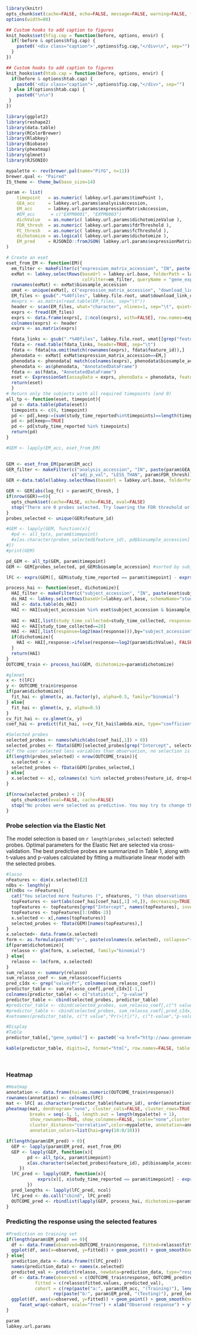 
```r
library(knitr)
opts_chunk$set(cache=FALSE, echo=FALSE, message=FALSE, warning=FALSE, fig.width=8, fig.height=4, dpi=100, fig.align="center")
options(width=80)

## Custom hooks to add caption to figures
knit_hooks$set(hfig.cap = function(before, options, envir) {
  if(!before & options$hfig.cap) {
    paste0('<div class="caption">',options$fig.cap,"</div>\n", sep="")
  }
})

## Custom hooks to add caption to figures
knit_hooks$set(htab.cap = function(before, options, envir) {
  if(before & options$htab.cap) {
    paste0('<div class="caption">',options$fig.cap,"</div>", sep="")
 } else if(options$htab.cap) {
    paste0("\n\n")
 }
})
```

```r
library(ggplot2)
library(reshape2)
library(data.table)
library(RColorBrewer)
library(Rlabkey)
library(Biobase)
library(pheatmap)
library(glmnet)
library(RJSONIO)
```
```r
mypalette <- rev(brewer.pal(name="PiYG", n=11))
brewer.qual <- "Paired"
IS_theme <- theme_bw(base_size=14)
```


```r
param <- list(
    timepoint   = as.numeric( labkey.url.params$timePoint ),
    GEA_acc     = labkey.url.params$analysisAccession,
    EM_acc      = labkey.url.params$expressionMatrixAccession,
    #EM_acc      = c("EXPM0001", "EXPM0003")
    dichValue   = as.numeric( labkey.url.params$dichotomizeValue ),
    FDR_thresh  = as.numeric( labkey.url.params$fdrThreshold ),
    FC_thresh   = as.numeric( labkey.url.params$fcThreshold ),
    dichotomize = as.logical( labkey.url.params$dichotomize ),
    EM_pred     = RJSONIO::fromJSON( labkey.url.params$expressionMatrixPredict )
)
```

```r
# Create an eset
eset_from_EM <- function(EM){
  em_filter <- makeFilter(c("expression_matrix_accession", "IN", paste(EM, collapse=";")))
  exMat <- labkey.selectRows(baseUrl = labkey.url.base, folderPath = labkey.url.path, schemaName = "study",
                             colFilter=em_filter, queryName = "gene_expression_matrices", colNameOpt = "rname")
  rownames(exMat) <- exMat$biosample_accession
  umat <- unique(exMat[, c("expression_matrix_accession", "download_link_download_link", "feature_mapping_file", "feature_mapping_file_link_download_link", "matrix_description_description")])
  EM_files <- gsub(".*%40files", labkey.file.root, umat$download_link_download_link)
  #exprs <- as.matrix(read.table(EM_files, sep="\t"))
  header <- scan(EM_files, what="character", nlines=1, sep="\t", quiet=TRUE)
  exprs <- fread(EM_files)
  exprs <- data.frame(exprs[, 2:ncol(exprs), with=FALSE], row.names=exprs[, 1, with=FALSE][[1]])
  colnames(exprs) <- header
  exprs <- as.matrix(exprs)

  fdata_links <- gsub(".*%40files", labkey.file.root, umat[[grep("feature.*download", colnames(umat))]])
  fdata <- read.table(fdata_links, header=TRUE, sep="\t")
  fdata <- fdata[na.omit(match(rownames(exprs), fdata$feature_id)),]
  phenodata <- exMat[ exMat$expression_matrix_accession==EM,]
  phenodata <- phenodata[ match(colnames(exprs), phenodata$biosample_accession),]
  phenodata <- as(phenodata, "AnnotatedDataFrame")
  fdata <- as(fdata, "AnnotatedDataFrame")
  eset <- ExpressionSet(assayData = exprs, phenoData = phenodata, featureData = fdata)
  return(eset)
  }
# Return only the subjects with all required timepoints (and 0)
all_tp <- function(eset, timepoint){
  pd <- data.table(pData(eset))
  timepoints <- c(0, timepoint)
  pd <- pd[,keep:=(sum(study_time_reported%in%timepoints)==length(timepoints)), by="biosample_accession_name,subject_accession"]
  pd <- pd[keep==TRUE]
  pd <- pd[study_time_reported %in% timepoints]
  return(pd)
}
```



```r
#GEM <- lapply(EM_acc, eset_from_EM)

 
GEM <- eset_from_EM(param$EM_acc)
GER_filter <- makeFilter(c("analysis_accession", "IN", paste(param$GEA_acc, collapse=";")),
                         c("adj_p_val", "LESS_THAN", param$FDR_thresh))
GER <-data.table(labkey.selectRows(baseUrl = labkey.url.base, folderPath = labkey.url.path, schemaName = "lists", queryName = "gene_expression_analysis_result_wide", colNameOpt="rname", colFilter=GER_filter))
```

```r
GER <- GER[abs(log_fc) > param$FC_thresh, ]
if(nrow(GER)==0){
  opts_chunk$set(cache=FALSE, echo=FALSE, eval=FALSE)
  stop("There are 0 probes selected. Try lowering the FDR threshold or increasing the absolute log-FoldChange threshold.")
}
probes_selected <- unique(GER$feature_id)

#GEM <- lapply(GEM, function(x){
  #pd <- all_tp(x, param$timepoint)
  #x[as.character(probes_selected$feature_id), pd$biosample_accession]
#})
#print(GEM)

pd_GEM <- all_tp(GEM, param$timepoint)
GEM <- GEM[probes_selected, pd_GEM$biosample_accession] #sorted by subject, time
```

```r
lFC <- exprs(GEM)[, GEM$study_time_reported == param$timepoint] - exprs(GEM)[, GEM$study_time_reported == 0]
```

```r
process_hai <- function(eset, dichotomize){ 
  HAI_filter <- makeFilter(c("subject_accession", "IN", paste(eset$subject_accession, collapse=";")))
  ds_HAI <- labkey.selectRows(baseUrl=labkey.url.base, schemaName="study", folderPath=labkey.url.path, queryName ="hai", colNameOpt="rname", colFilter=HAI_filter)
  HAI <- data.table(ds_HAI)
  HAI <- HAI[subject_accession %in% eset$subject_accession & biosample_accession_name %in% eset$biosample_accession_name]
  
  HAI <- HAI[,list(study_time_collected=study_time_collected, response=value_reported/value_reported[study_time_collected==0]),by="virus_strain,biosample_accession_name,subject_accession"]
  HAI <- HAI[study_time_collected==28]
  HAI <- HAI[,list(response=log2(max(response))),by="subject_accession"]
  if(dichotomize){
    HAI <- HAI[,response:=ifelse(response>=log2(param$dichValue), FALSE,  TRUE)]
  }
  return(HAI)
}
OUTCOME_train <- process_hai(GEM, dichotomize=param$dichotomize)
```

```r
#glmnet
x <- t(lFC)
y <- OUTCOME_train$response
if(param$dichotomize){
  fit_hai <- glmnet(x, as.factor(y), alpha=0.5, family="binomial")
} else{
  fit_hai <- glmnet(x, y, alpha=0.5)
}
cv_fit_hai <- cv.glmnet(x, y)
coef_hai <- predict(fit_hai, s=cv_fit_hai$lambda.min, type="coefficients")
```

```r
#Selected probes
selected_probes <- names(which(abs(coef_hai[,1]) > 0))
selected_probes <- fData(GEM)[selected_probes[grep("Intercept", selected_probes, invert=TRUE)],]
#If the user selected less variables than observation, no selection is done
if(length(probes_selected) < nrow(OUTCOME_train)){
  x.selected <- x
  selected_probes <- fData(GEM)[probes_selected,]
} else{
  x.selected <- x[, colnames(x) %in% selected_probes$feature_id, drop=FALSE]
}

if(nrow(selected_probes) < 2){
  opts_chunk$set(eval=FALSE, cache=FALSE)
  stop("No probes were selected as predictive. You may try to change the filtering criteria.")
}
```

### Probe selection via the Elastic Net
The model selection is based on `r length(probes_selected)` selected probes. Optimal parameters for the Elastic Net are selected via cross-validation.
The best predictive probes are summarized in Table 1, along with t-values and p-values calculated by fitting a multivariate linear model with the selected probes.
```r
#lasso
nFeatures <- dim(x.selected)[2]
nObs <- length(y)
if(nObs <= nFeatures){
  cat("You selected more features (", nFeatures, ") than observations (", nObs, ").\nThe ", nObs-2, "most significant features will be kept.\n")
  topFeatures <- sort(abs(coef_hai[coef_hai[,1] >0,]), decreasing=TRUE)
  topFeatures <- topFeatures[grep("Intercept", names(topFeatures), invert=TRUE)]
  topFeatures <- topFeatures[1:(nObs-2)]
  x.selected <- x[,names(topFeatures)]
  selected_probes <- fData(GEM)[names(topFeatures),]
}
x.selected<- data.frame(x.selected)
form <- as.formula(paste0("y~", paste(colnames(x.selected), collapse="+")))
if(param$dichotomize){
  relasso <- glm(form, x.selected, family="binomial")
} else{
  relasso <- lm(form, x.selected)
}
sum_relasso <- summary(relasso)
sum_relasso_coef <- sum_relasso$coefficients
pred_cIdx <- grep("value|Pr", colnames(sum_relasso_coef))
predictor_table <- sum_relasso_coef[,pred_cIdx][-1,]
colnames(predictor_table) <- c("statistic", "p-value")
predictor_table <- cbind(selected_probes, predictor_table)
#predictor_table <- cbind(selected_probes, sum_relasso_coef[,c("t value","Pr(>|t|)")][-1,])
#predictor_table <- cbind(selected_probes, sum_relasso_coef[,pred_cIdx])
#setnames(predictor_table, c("t value","Pr(>|t|)"), c("t-value","p-value"))
```

```r
#Display
#Table
predictor_table[,"gene_symbol"] <- paste0('<a href="http://www.genenames.org/cgi-bin/quick_search.pl?.cgifields=type&type=equal&num=50&search=', gsub(";","+",predictor_table[,"gene_symbol"]),'&submit=Submit" target="_blank">', predictor_table[,"gene_symbol"], '</a>')
```

```r
kable(predictor_table, digits=2, format="html", row.names=FALSE, table.attr="id=\"res_table\"")
```

<br>
<h3> Heatmap </h3>
```r
#Heatmap
annotation <- data.frame(hai=as.numeric(OUTCOME_train$response))
rownames(annotation) <- colnames(lFC)
mat <- lFC[ as.character(predictor_table$feature_id), order(annotation$hai)]
pheatmap(mat, dendrogram="none", cluster_cols=FALSE, cluster_rows=TRUE,
         breaks = seq(-1, 1, length.out = length(mypalette) + 1),
         show_rownames=TRUE, show_colnames=FALSE, scale="none",cluster_method="ward",
         cluster_distance="correlation",color=mypalette, annotation=annotation,
         annotation_colors=list(hai=grey(10:0/10)))
```

```r
if(length(param$EM_pred) > 0){
  GEP <- lapply(param$EM_pred, eset_from_EM)
  GEP <- lapply(GEP, function(x){
		pd <- all_tp(x, param$timepoint)
		x[as.character(selected_probes$feature_id), pd$biosample_accession]
	 })
  lFC_pred <- lapply(GEP, function(x){
			exprs(x)[, x$study_time_reported == param$timepoint] - exprs(x)[, x$study_time_reported == 0]
		})
  pred_lengths <- lapply(lFC_pred, ncol)
  lFC_pred <- do.call("cbind", lFC_pred)
  OUTCOME_pred <- rbindlist(lapply(GEP, process_hai, dichotomize=param$dichotomize))
}
```


### Predicting the response using the selected features
```r
#Prediction on training set
if(length(param$EM_pred) == 0){
  df <- data.frame(observed=OUTCOME_train$response, fitted=relasso$fitted.values)
  ggplot(df, aes(x=observed, y=fitted)) + geom_point() + geom_smooth(method="lm") +IS_theme
} else{
  prediction_data <- data.frame(t(lFC_pred))
  names(prediction_data) <- names(x.selected)
  predicted_val <- predict(relasso, newdata=prediction_data, type="response")
  df <- data.frame(observed = c(OUTCOME_train$response, OUTCOME_pred$response),
		   fitted = c(relasso$fitted.values, predicted_val),
		   cohort = c(rep(paste("a:", param$EM_acc, "(Training)"), length(OUTCOME_train$response)),
  			      rep(paste("b:", param$EM_pred, "(Testing)"), pred_lengths)))
  ggplot(df, aes(x=observed, y=fitted)) + geom_point() + geom_smooth(method="lm") + IS_theme +
  	 facet_wrap(~cohort, scale="free") + xlab("Observed response") + ylab("Predicted response")
}
```

```r
param
labkey.url.params
```

